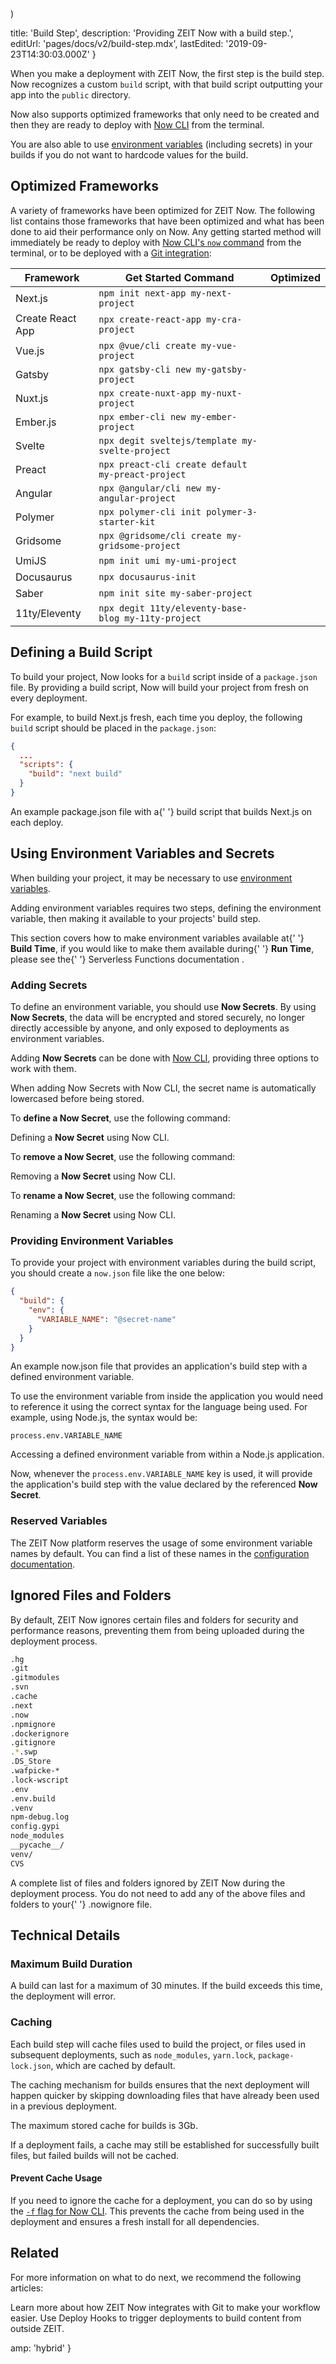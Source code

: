 
  <Center>
    <CheckmarkInCircle size="24" />
  </Center>
)

  title: 'Build Step',
  description: 'Providing ZEIT Now with a build step.',
  editUrl: 'pages/docs/v2/build-step.mdx',
  lastEdited: '2019-09-23T14:30:03.000Z'
}

When you make a deployment with ZEIT Now, the first step is the build step. Now recognizes a custom `build` script, with that build script outputting your app into the `public` directory.

Now also supports optimized frameworks that only need to be created and then they are ready to deploy with [Now CLI](/download) from the terminal.

You are also able to use [environment variables](#using-environment-variables-and-secrets) (including secrets) in your builds if you do not want to hardcode values for the build.

## Optimized Frameworks

A variety of frameworks have been optimized for ZEIT Now. The following list contains those frameworks that have been optimized and what has been done to aid their performance only on Now. Any getting started method will immediately be ready to deploy with [Now CLI's `now` command](/download) from the terminal, or to be deployed with a [Git integration](/docs/v2/git-integration):

| Framework        | Get Started Command                                 | Optimized                 |
| ---------------- | --------------------------------------------------- | ------------------------- |
| Next.js          | `npm init next-app my-next-project`                 | <CenteredIcon size="24"/> |
| Create React App | `npx create-react-app my-cra-project`               | <CenteredIcon size="24"/> |
| Vue.js           | `npx @vue/cli create my-vue-project`                | <CenteredIcon size="24"/> |
| Gatsby           | `npx gatsby-cli new my-gatsby-project`              | <CenteredIcon size="24"/> |
| Nuxt.js          | `npx create-nuxt-app my-nuxt-project`               | <CenteredIcon size="24"/> |
| Ember.js         | `npx ember-cli new my-ember-project`                | <CenteredIcon size="24"/> |
| Svelte           | `npx degit sveltejs/template my-svelte-project`     | <CenteredIcon size="24"/> |
| Preact           | `npx preact-cli create default my-preact-project`   | <CenteredIcon size="24"/> |
| Angular          | `npx @angular/cli new my-angular-project`           | <CenteredIcon size="24"/> |
| Polymer          | `npx polymer-cli init polymer-3-starter-kit`        | <CenteredIcon size="24"/> |
| Gridsome         | `npx @gridsome/cli create my-gridsome-project`      | <CenteredIcon size="24"/> |
| UmiJS            | `npm init umi my-umi-project`                       | <CenteredIcon size="24"/> |
| Docusaurus       | `npx docusaurus-init`                               | <CenteredIcon size="24"/> |
| Saber            | `npm init site my-saber-project`                    | <CenteredIcon size="24"/> |
| 11ty/Eleventy    | `npx degit 11ty/eleventy-base-blog my-11ty-project` | <CenteredIcon size="24"/> |

## Defining a Build Script

To build your project, Now looks for a `build` script inside of a `package.json` file. By providing a build script, Now will build your project from fresh on every deployment.

For example, to build Next.js fresh, each time you deploy, the following `build` script should be placed in the `package.json`:

```json
{
  ...
  "scripts": {
    "build": "next build"
  }
}
```

<Caption>
  An example <InlineCode>package.json</InlineCode> file with a{' '}
  <InlineCode>build</InlineCode> script that builds Next.js on each deploy.
</Caption>

## Using Environment Variables and Secrets

When building your project, it may be necessary to use [environment variables](https://en.wikipedia.org/wiki/Environment_variable).

Adding environment variables requires two steps, defining the environment variable, then making it available to your projects' build step.

<Note>
  This section covers how to make environment variables available at{' '}
  <b>Build Time</b>, if you would like to make them available during{' '}
  <b>Run Time</b>, please see the{' '}
  <GenericLink href="/docs/v2/serverless-functions/env-and-secrets/">
    Serverless Functions documentation
  </GenericLink>
  .
</Note>

### Adding Secrets

To define an environment variable, you should use **Now Secrets**. By using **Now Secrets**, the data will be encrypted and stored securely, no longer directly accessible by anyone, and only exposed to deployments as environment variables.

Adding **Now Secrets** can be done with [Now CLI](/download), providing three options to work with them.

<Note>
  When adding Now Secrets with Now CLI, the secret name is automatically
  lowercased before being stored.
</Note>

To **define a Now Secret**, use the following command:

<Snippet dark text="now secrets add <secret-name> <secret-value>"/>
<Caption>Defining a <b>Now Secret</b> using <GenericLink href="/now">Now CLI</GenericLink>.</Caption>

To **remove a Now Secret**, use the following command:

<Snippet dark text="now secrets rm <secret-name>"/>
<Caption>Removing a <b>Now Secret</b> using <GenericLink href="/now">Now CLI</GenericLink>.</Caption>

To **rename a Now Secret**, use the following command:

<Snippet dark text="now secrets rename <secret-name> <new-name>"/>
<Caption>Renaming a <b>Now Secret</b> using <GenericLink href="/now">Now CLI</GenericLink>.</Caption>

### Providing Environment Variables

To provide your project with environment variables during the build script, you should create a `now.json` file like the one below:

```json
{
  "build": {
    "env": {
      "VARIABLE_NAME": "@secret-name"
    }
  }
}
```

<Caption>
  An example <InlineCode>now.json</InlineCode> file that provides an
  application's build step with a defined environment variable.
</Caption>

To use the environment variable from inside the application you would need to reference it using the correct syntax for the language being used. For example, using Node.js, the syntax would be:

```
process.env.VARIABLE_NAME
```

<Caption>
  Accessing a defined environment variable from within a Node.js application.
</Caption>

Now, whenever the `process.env.VARIABLE_NAME` key is used, it will provide the application's build step with the value declared by the referenced **Now Secret**.

### Reserved Variables

The ZEIT Now platform reserves the usage of some environment variable names by default. You can find a list of these names in the [configuration documentation](/docs/v2/advanced/configuration/#reserved-variables).

## Ignored Files and Folders

By default, ZEIT Now ignores certain files and folders for security and performance reasons, preventing them from being uploaded during the deployment process.

```bash
.hg
.git
.gitmodules
.svn
.cache
.next
.now
.npmignore
.dockerignore
.gitignore
.*.swp
.DS_Store
.wafpicke-*
.lock-wscript
.env
.env.build
.venv
npm-debug.log
config.gypi
node_modules
__pycache__/
venv/
CVS
```

<Caption>
  A complete list of files and folders ignored by ZEIT Now during the deployment
  process.
</Caption>

<Note hint>
  You do not need to add any of the above files and folders to your{' '}
  <InlineCode>.nowignore</InlineCode> file.
</Note>

## Technical Details

### Maximum Build Duration

A build can last for a maximum of 30 minutes. If the build exceeds this time, the deployment will error.

### Caching

Each build step will cache files used to build the project, or files used in subsequent deployments, such as `node_modules`, `yarn.lock`, `package-lock.json`, which are cached by default.

The caching mechanism for builds ensures that the next deployment will happen quicker by skipping downloading files that have already been used in a previous deployment.

The maximum stored cache for builds is 3Gb.

If a deployment fails, a cache may still be established for successfully built files, but failed builds will not be cached.

#### Prevent Cache Usage

If you need to ignore the cache for a deployment, you can do so by using the [`-f` flag for Now CLI](/docs/now-cli/#commands/now/global-options). This prevents the cache from being used in the deployment and ensures a fresh install for all dependencies.

## Related

For more information on what to do next, we recommend the following articles:

<Card title="Git Integration" href="/docs/v2/git-integration">
  Learn more about how ZEIT Now integrates with Git to make your workflow
  easier.
</Card>

<Card title="Deploy Hooks" href="/docs/v2/advanced/deploy-hooks">
  Use Deploy Hooks to trigger deployments to build content from outside ZEIT.
</Card>


  amp: 'hybrid'
}
